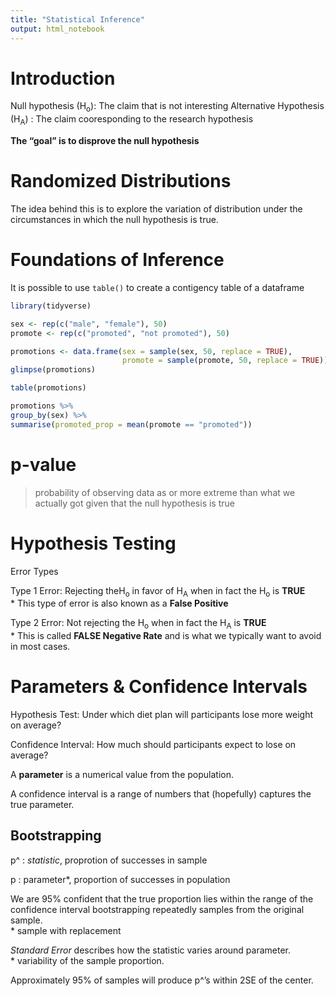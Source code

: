 ```yaml
---
title: "Statistical Inference"
output: html_notebook
---
```

# Introduction

Null hypothesis (H~o~): The claim that is not interesting
Alternative Hypothesis (H~A~) : The claim cooresponding to the research hypothesis

**The "goal" is to disprove the null hypothesis**

# Randomized Distributions

The idea behind this is to explore the variation of distribution under the circumstances in which the null hypothesis is true.

# Foundations of Inference

It is possible to use `table()` to create a contigency table of a dataframe

```r
library(tidyverse)

sex <- rep(c("male", "female"), 50)
promote <- rep(c("promoted", "not promoted"), 50)

promotions <- data.frame(sex = sample(sex, 50, replace = TRUE),
                         promote = sample(promote, 50, replace = TRUE))
glimpse(promotions) 

table(promotions)

promotions %>%
group_by(sex) %>%
summarise(promoted_prop = mean(promote == "promoted"))

```


# p-value

> probability of observing data as or more extreme than what we actually got given that the null hypothesis is true



# Hypothesis Testing

Error Types

Type 1 Error: Rejecting theH~o~ in favor of H~A~ when in fact the H~o~ is **TRUE**  
* This type of error is also known as a **False Positive**

Type 2 Error: Not rejecting the H~o~ when in fact the H~A~ is **TRUE**  
* This is called **FALSE Negative Rate** and is what we typically want to avoid in most cases.

# Parameters & Confidence Intervals

Hypothesis Test: Under which diet plan will participants lose more weight on average?  

Confidence Interval: How much should participants expect to lose on average?  

A **parameter** is a numerical value from the population.  

A confidence interval is a range of numbers that (hopefully) captures the true parameter.  

## Bootstrapping

p^ : *statistic*, proprotion of successes in sample

p : parameter*, proportion of successes in population


We are 95% confident that the true proportion lies within the range of the confidence interval
bootstrapping repeatedly samples from the original sample.  
* sample with replacement

*Standard Error* describes how the statistic varies around parameter.  
* variability of the sample proportion. 

Approximately 95% of samples will produce p^'s within 2SE of the center.





